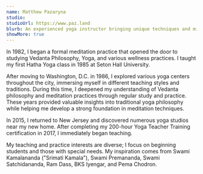 ```yaml
---
name: Matthew Pazaryna
studio: 
studioUrl: https://www.paz.land
blurb: An experienced yoga instructor bringing unique techniques and mindful practices to our benefit event. Their guidance creates a welcoming space for practitioners of all levels.
showMore: true
---
```


In 1982, I began a formal meditation practice that opened the door to studying Vedanta Philosophy, Yoga, and various wellness practices. I taught my first Hatha Yoga class in 1985 at Seton Hall University.

After moving to Washington, D.C. in 1986, I explored various yoga centers throughout the city, immersing myself in different teaching styles and traditions. During this time, I deepened my understanding of Vedanta philosophy and meditation practices through regular study and practice. These years provided valuable insights into traditional yoga philosophy while helping me develop a strong foundation in meditation techniques.

In 2015, I returned to New Jersey and discovered numerous yoga studios near my new home. After completing my 200-hour Yoga Teacher Training certification in 2017, I immediately began teaching.

My teaching and practice interests are diverse; I focus on beginning students and those with special needs. My inspiration comes from Swami Kamalananda ("Srimati Kamala"), Swami Premananda, Swami Satchidananda, Ram Dass, BKS Iyengar, and Pema Chodron.
